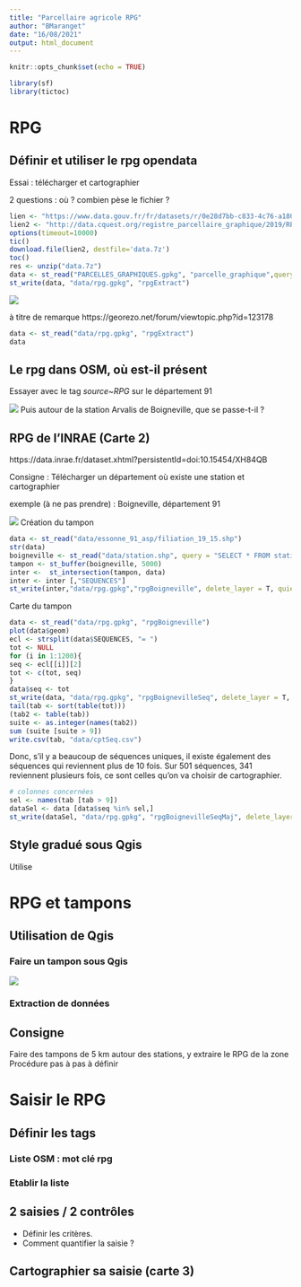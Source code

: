 ```yaml
---
title: "Parcellaire agricole RPG"
author: "BMaranget"
date: "16/08/2021"
output: html_document
---
```


```r
knitr::opts_chunk$set(echo = TRUE)
```


```r
library(sf)
library(tictoc)
```



# RPG

## Définir et utiliser le rpg opendata

Essai : télécharger et cartographier

2 questions : où ? combien pèse le fichier ?

```r
lien <- "https://www.data.gouv.fr/fr/datasets/r/0e28d7bb-c833-4c76-a180-b75f35d417c6"
lien2 <- "http://data.cquest.org/registre_parcellaire_graphique/2019/RPG_2-0__GPKG_LAMB93_FR-2019_2019-01-15.7z"
options(timeout=10000)
tic()
download.file(lien2, destfile='data.7z')
toc()
res <- unzip("data.7z")
data <- st_read("PARCELLES_GRAPHIQUES.gpkg", "parcelle_graphique",query = "select * from parcelle_graphique limit 10;")
st_write(data, "data/rpg.gpkg", "rpgExtract")
```

![](img/rpgquest.png)

à titre de remarque
https://georezo.net/forum/viewtopic.php?id=123178

```r
data <- st_read("data/rpg.gpkg", "rpgExtract")
data
```




## Le rpg dans OSM, où est-il présent



Essayer avec le tag *source~RPG* sur le département 91

![](img/rpgoverpass.png)
Puis autour de la station Arvalis de Boigneville, que se passe-t-il ?

## RPG de l'INRAE (Carte 2)

https://data.inrae.fr/dataset.xhtml?persistentId=doi:10.15454/XH84QB

Consigne : Télécharger un département où existe une station et cartographier

exemple (à ne pas prendre) : Boigneville, département 91

![](img/boignevilleINRAE.png)
Création du tampon

```r
data <- st_read("data/essonne_91_asp/filiation_19_15.shp")
str(data)
boigneville <- st_read("data/station.shp", query = "SELECT * FROM station where Ville LIKE 'Boigneville' ")
tampon <- st_buffer(boigneville, 5000)
inter <-  st_intersection(tampon, data)
inter <- inter [,"SEQUENCES"]
st_write(inter,"data/rpg.gpkg","rpgBoigneville", delete_layer = T, quiet = T)
```
Carte du tampon

```r
data <- st_read("data/rpg.gpkg", "rpgBoigneville")
plot(data$geom)
ecl <- strsplit(data$SEQUENCES, "= ")
tot <- NULL
for (i in 1:1200){
seq <- ecl[[i]][2]
tot <- c(tot, seq)
}
data$seq <- tot
st_write(data, "data/rpg.gpkg", "rpgBoignevilleSeq", delete_layer = T, quiet = T)
tail(tab <- sort(table(tot)))
(tab2 <- table(tab))
suite <- as.integer(names(tab2))
sum (suite [suite > 9])
write.csv(tab, "data/cptSeq.csv")
```
Donc, s'il y a beaucoup de séquences uniques, il existe également des séquences qui reviennent plus de 
10 fois. Sur 501 séquences, 341 reviennent plusieurs fois, ce sont celles qu'on va choisir de cartographier.

```r
# colonnes concernées
sel <- names(tab [tab > 9])
dataSel <- data [data$seq %in% sel,]
st_write(dataSel, "data/rpg.gpkg", "rpgBoignevilleSeqMaj", delete_layer=T, quiet = T)
```


## Style gradué sous Qgis
Utilise


# RPG et tampons

## Utilisation de Qgis

### Faire un tampon sous Qgis

![](img/tampons.jpg)

### Extraction de données




## Consigne

Faire des tampons de 5 km autour des stations, y extraire le RPG de la zone
Procédure pas à pas à définir

# Saisir le RPG

## Définir les tags

### Liste OSM : mot clé rpg

### Etablir la liste

## 2 saisies / 2 contrôles

- Définir les critères.
- Comment quantifier la saisie ?

## Cartographier sa saisie (carte 3)